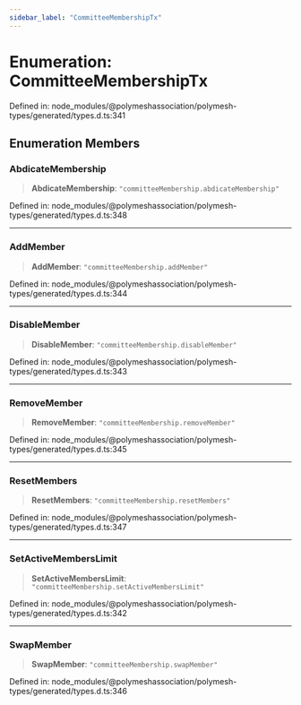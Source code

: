```yaml
---
sidebar_label: "CommitteeMembershipTx"
---
```


# Enumeration: CommitteeMembershipTx

Defined in: node\_modules/@polymeshassociation/polymesh-types/generated/types.d.ts:341

## Enumeration Members

### AbdicateMembership

> **AbdicateMembership**: `"committeeMembership.abdicateMembership"`

Defined in: node\_modules/@polymeshassociation/polymesh-types/generated/types.d.ts:348

***

### AddMember

> **AddMember**: `"committeeMembership.addMember"`

Defined in: node\_modules/@polymeshassociation/polymesh-types/generated/types.d.ts:344

***

### DisableMember

> **DisableMember**: `"committeeMembership.disableMember"`

Defined in: node\_modules/@polymeshassociation/polymesh-types/generated/types.d.ts:343

***

### RemoveMember

> **RemoveMember**: `"committeeMembership.removeMember"`

Defined in: node\_modules/@polymeshassociation/polymesh-types/generated/types.d.ts:345

***

### ResetMembers

> **ResetMembers**: `"committeeMembership.resetMembers"`

Defined in: node\_modules/@polymeshassociation/polymesh-types/generated/types.d.ts:347

***

### SetActiveMembersLimit

> **SetActiveMembersLimit**: `"committeeMembership.setActiveMembersLimit"`

Defined in: node\_modules/@polymeshassociation/polymesh-types/generated/types.d.ts:342

***

### SwapMember

> **SwapMember**: `"committeeMembership.swapMember"`

Defined in: node\_modules/@polymeshassociation/polymesh-types/generated/types.d.ts:346
